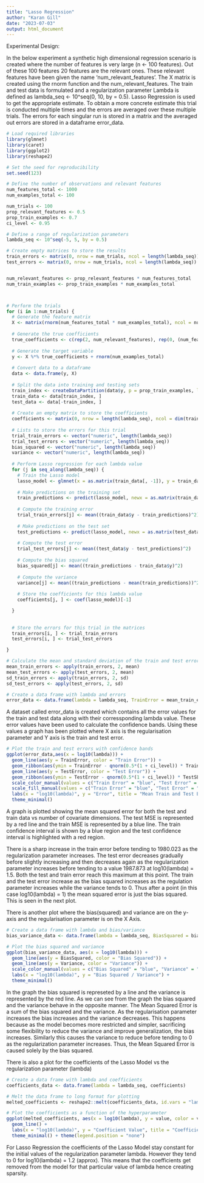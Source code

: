 ```yaml
---
title: "Lasso Regression"
author: "Karan Gill"
date: "2023-07-03"
output: html_document
---
```

Experimental Design:

In the below experiment a synthetic high dimensional regression scenario is created where the number of features is very large (n <- 100 features). Out of these 100 features 20 features are the relevant ones. These relevant features have been given the name 'num_relevant_features'. The X matrix is created using the rnorm function and the num_relevant_features. The train and test data is formulated and a regularization parameter Lambda is defined as lambda_seq <- 10^seq(0, 10, by = 0.5). Lasso Regression is used to get the appropriate estimate.
To obtain a more concrete estimate this trial is conducted multiple times and the errors are averaged over these multiple trials. The errors for each singular run is stored in a matrix and the averaged out errors are stored in a dataframe error_data.
```r
# Load required libraries
library(glmnet)
library(caret)
library(ggplot2)
library(reshape2)

# Set the seed for reproducibility
set.seed(123)

# Define the number of observations and relevant features
num_features_total <- 1000
num_examples_total <- 100

num_trials <- 100
prop_relevant_features <- 0.5
prop_train_examples <- 0.7
ci_level <- 0.95

# Define a range of regularization parameters
lambda_seq <- 10^seq(-5, 5, by = 0.5)

# Create empty matrices to store the results
train_errors <- matrix(0, nrow = num_trials, ncol = length(lambda_seq))
test_errors <- matrix(0, nrow = num_trials, ncol = length(lambda_seq))


num_relevant_features <- prop_relevant_features * num_features_total
num_train_examples <- prop_train_examples * num_examples_total 



# Perform the trials
for (i in 1:num_trials) {
  # Generate the feature matrix
  X <- matrix(rnorm(num_features_total * num_examples_total), ncol = num_features_total)
  
  # Generate the true coefficients
  true_coefficients <- c(rep(2, num_relevant_features), rep(0, (num_features_total - num_relevant_features)))
  
  # Generate the target variable
  y <- X %*% true_coefficients + rnorm(num_examples_total)
  
  # Convert data to a dataframe
  data <- data.frame(y, X)
  
  # Split the data into training and testing sets
  train_index <- createDataPartition(data$y, p = prop_train_examples, list = FALSE)
  train_data <- data[train_index, ]
  test_data <- data[-train_index, ]
  
  # Create an empty matrix to store the coefficients
  coefficients <- matrix(0, nrow = length(lambda_seq), ncol = dim(train_data[, -1])[2])  
  
  # Lists to store the errors for this trial
  trial_train_errors <- vector("numeric", length(lambda_seq))
  trial_test_errors <- vector("numeric", length(lambda_seq))
  bias_squared <- vector("numeric", length(lambda_seq))
  variance <- vector("numeric", length(lambda_seq))
  
  # Perform Lasso regression for each lambda value
  for (j in seq_along(lambda_seq)) {
    # Train the Lasso model
    lasso_model <- glmnet(x = as.matrix(train_data[, -1]), y = train_data$y, alpha = 1, lambda = lambda_seq[j])
    
    # Make predictions on the training set
    train_predictions <- predict(lasso_model, newx = as.matrix(train_data[, -1]))
    
    # Compute the training error
    trial_train_errors[j] <- mean((train_data$y - train_predictions)^2)
    
    # Make predictions on the test set
    test_predictions <- predict(lasso_model, newx = as.matrix(test_data[, -1]))
    
    # Compute the test error
    trial_test_errors[j] <- mean((test_data$y - test_predictions)^2)
    
    # Compute the bias squared
    bias_squared[j] <- mean((train_predictions - train_data$y)^2)
    
    # Compute the variance
    variance[j] <- mean((train_predictions - mean(train_predictions))^2)
    
    # Store the coefficients for this lambda value
    coefficients[j, ] <- coef(lasso_model)[-1]

  }
  
  
  # Store the errors for this trial in the matrices
  train_errors[i, ] <- trial_train_errors
  test_errors[i, ] <- trial_test_errors

}

# Calculate the mean and standard deviation of the train and test errors
mean_train_errors <- apply(train_errors, 2, mean)
mean_test_errors <- apply(test_errors, 2, mean)
sd_train_errors <- apply(train_errors, 2, sd)
sd_test_errors <- apply(test_errors, 2, sd)

# Create a data frame with lambda and errors
error_data <- data.frame(lambda = lambda_seq, TrainError = mean_train_errors, TestError = mean_test_errors, TrainSE = sd_train_errors, TestSE = sd_test_errors)

```

A dataset called error_data is created which contains all the error values for the train and test data along with their corressponding lambda value. These error values have been used to calculate the confidence bands. Using these values a graph has been plotted where X axis is the regularisation parameter and Y axis is the train and test error.


```r
# Plot the train and test errors with confidence bands
ggplot(error_data,aes(x = log10(lambda))) +
  geom_line(aes(y = TrainError, color = "Train Error")) +
  geom_ribbon(aes(ymin = TrainError - qnorm(0.5*(1 + ci_level)) * TrainSE/sqrt(num_trials - 1), ymax = TrainError + qnorm(0.5*(1 + ci_level)) * TrainSE/sqrt(num_trials - 1), fill = "Train Error"), alpha = 0.2) +
  geom_line(aes(y = TestError, color = "Test Error")) +
  geom_ribbon(aes(ymin = TestError - qnorm(0.5*(1 + ci_level)) * TestSE/sqrt(num_trials - 1), ymax = TestError + qnorm(0.5*(1 + ci_level)) * TestSE/sqrt(num_trials - 1), fill = "Test Error"), alpha = 0.2) +
  scale_color_manual(values = c("Train Error" = "blue", "Test Error" = "red")) +
  scale_fill_manual(values = c("Train Error" = "blue", "Test Error" = "red")) +
  labs(x = "log10(lambda)", y = "Error", title = "Mean Train and Test Errors with Confidence Bands") +
  theme_minimal() 
```

A graph is plotted showing the mean squared error for both the test and train data vs number of covariate dimensions. The test MSE is represented by a red line and the train MSE is represented by a blue line. The train confidence interval is shown by a blue region and the test confidence interval is highlighted with a red region.

There is a sharp increase in the train error before tending to 1980.023 as the regularization parameter increases. The test error decreases gradually before slightly increasing and then decreases again as the regularization parameter increases before tending to a value 1987.873 at log10(lambda) = 1.5. Both the test and train error reach this maximum at this point.
The train and the test error increase as the bias squared increases as the regulation parameter increases while the variance tends to 0. Thus after a point (in this case log10(lambda) = 1) the mean squared error is just the bias squared. This is seen in the next plot.

There is another plot where the bias(squared) and variance are on the y-axis and the regularisation parameter is on the X Axis.
```r
# Create a data frame with lambda and bias/variance
bias_variance_data <- data.frame(lambda = lambda_seq, BiasSquared = bias_squared, Variance = variance)

# Plot the bias squared and variance
ggplot(bias_variance_data, aes(x = log10(lambda))) +
  geom_line(aes(y = BiasSquared, color = "Bias Squared")) +
  geom_line(aes(y = Variance, color = "Variance")) +
  scale_color_manual(values = c("Bias Squared" = "blue", "Variance" = "red")) +
  labs(x = "log10(lambda)", y = "Bias Squared / Variance") +
  theme_minimal()
```

In the graph the bias squared is represeted by a line and the variance is represented by the red line. As we can see from the graph the bias squared and the variance behave in the opposite manner. The Mean Squared Error is a sum of the bias squared and the variance. As the regularisation parameter increases the bias increases and the variance decreases. This happens because as the model becomes more restricted and simpler, sacrificing some flexibility to reduce the variance and improve generalization, the bias increases. Similarly this causes the variance to reduce before tending to 0 as the regularization parameter increases. Thus, the Mean Squared Error is caused solely by the bias squared.

There is also a plot for the coefficients of the Lasso Model vs the regularization parameter (lambda)
```r
# Create a data frame with lambda and coefficients
coefficients_data <- data.frame(lambda = lambda_seq, coefficients)

# Melt the data frame to long format for plotting
melted_coefficients <- reshape2::melt(coefficients_data, id.vars = "lambda")

# Plot the coefficients as a function of the hyperparameter
ggplot(melted_coefficients, aes(x = log10(lambda), y = value, color = variable)) +
  geom_line() +
  labs(x = "log10(lambda)", y = "Coefficient Value", title = "Coefficients as a Function of Hyperparameter") +
  theme_minimal() + theme(legend.position = "none")
```

For Lasso Regression the coefficients of the Lasso Model stay constant for the initial values of the regularization parameter lambda. However they tend to 0 for log10(lambda) = 1.2 (approx). This means that the coefficients get removed from the model for that particular value of lambda hence creating sparsity.

